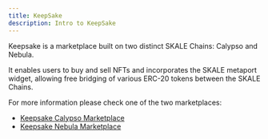 ```yaml
---
title: KeepSake
description: Intro to KeepSake
---
```


Keepsake is a marketplace built on two distinct SKALE Chains: Calypso and Nebula.

It enables users to buy and sell NFTs and incorporates the SKALE metaport widget, allowing free bridging of various ERC-20 tokens between the SKALE Chains.

For more information please check one of the two marketplaces:
- [Keepsake Calypso Marketplace](https://skale.keepsake.gg/)
- [Keepsake Nebula Marketplace](https://nskale.keepsake.gg/)